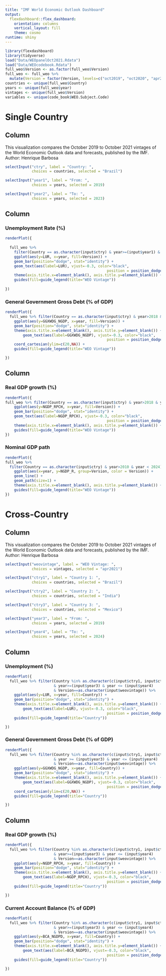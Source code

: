 ```yaml
---
title: "IMF World Economic Outlook Dashboard"
output: 
  flexdashboard::flex_dashboard:
    orientation: columns
    vertical_layout: fill
    theme: cosmo
runtime: shiny
---
```


```r
library(flexdashboard)
library(tidyverse)
load("Data/WEOpanelOct2021.Rdata")
load("Data/WEOcodebook.Rdata")
full_weo$Version <- as.factor(full_weo$Version)
full_weo <- full_weo %>% 
  mutate(Version = factor(Version, levels=c("oct2019", "oct2020", "apr2021", "oct2021")))
countries <- unique(full_weo$Country)
years <- unique(full_weo$year)
vintages <- unique(full_weo$Version)
variables <- unique(code_book$WEO.Subject.Code)
```

Single Country
==================

Column {.sidebar data-width=200}
-----------------------------------------------------------------------

This visualization compares the October 2019 to October 2021 vintages of the World Economic Outlook data and forecasts, published by the IMF. 
\n Author: Henrique Barbosa


```r
selectInput("ctry", label = "Country: ",
            choices = countries, selected = "Brazil")

selectInput("year1", label = "From: ",
            choices = years, selected = 2019)

selectInput("year2", label = "To: ",
            choices = years, selected = 2023)

```


Column {data-width=400}
-----------------------------------------------------------------------

### Unemployment Rate (%)



```r

renderPlot({
  
  full_weo %>% 
    filter(Country == as.character(input$ctry) & year>=(input$year1) & year <= (input$year2)) %>%
    ggplot(aes(y=LUR, x=year, fill=Version)) + 
    geom_bar(position="dodge", stat="identity") +
    geom_text(aes(label=LUR), vjust=-0.3, color="black",
                                              position = position_dodge(0.9), size=3) +
    theme(axis.title.x=element_blank(), axis.title.y=element_blank()) +
    guides(fill=guide_legend(title="WEO Vintage"))
    
})
```

### General Government Gross Debt (% of GDP)


```r
renderPlot({
  full_weo %>% filter(Country == as.character(input$ctry) & year>2018 & year < 2024) %>% 
    ggplot(aes(y=GGXWDG_NGDP, x=year, fill=Version)) + 
    geom_bar(position="dodge", stat="identity") +
    theme(axis.title.x=element_blank(), axis.title.y=element_blank()) +
        geom_text(aes(label=GGXWDG_NGDP), vjust=-0.3, color="black",
                                              position = position_dodge(0.9), size=3) +
    coord_cartesian(ylim=c(20,NA)) +
    guides(fill=guide_legend(title="WEO Vintage"))

})
```

Column {data-width=400}
-----------------------------------------------------------------------

### Real GDP growth (%)

```r
renderPlot({
full_weo %>% filter(Country == as.character(input$ctry) & year>2018 & year < 2024) %>% 
    ggplot(aes(y=NGDP_RPCH, x=year, fill=Version)) + 
    geom_bar(position="dodge", stat="identity") +
    geom_text(aes(label=NGDP_RPCH), vjust=-0.3, color="black",
                                              position = position_dodge(0.9), size=3) +
    theme(axis.title.x=element_blank(), axis.title.y=element_blank()) +
    guides(fill=guide_legend(title="WEO Vintage"))
})
```

### Nominal GDP path

```r
renderPlot({
full_weo %>%
  filter(Country == as.character(input$ctry) & year>2010 & year < 2024) %>% 
    ggplot(aes(x=year, y=NGDP_R, group=Version, color = Version)) + 
    geom_line() +
    geom_path(size=1) +
    theme(axis.title.x=element_blank(), axis.title.y=element_blank()) +
    guides(fill=guide_legend(title="WEO Vintage")) 
})
```

Cross-Country 
==================

Column {.sidebar data-width=200}
-----------------------------------------------------------------------

This visualization compares the October 2019 to October 2021 vintages of the World Economic Outlook data and forecasts, published by the IMF. 
\n Author: Henrique Barbosa


```r
selectInput("weovintage", label = "WEO Vintage: ",
            choices = vintages, selected = "apr2021")

selectInput("ctry1", label = "Country 1: ",
            choices = countries, selected = "Brazil")

selectInput("ctry2", label = "Country 2: ",
            choices = countries, selected = "India")

selectInput("ctry3", label = "Country 3: ",
            choices = countries, selected = "Mexico")

selectInput("year3", label = "From: ",
            choices = years, selected = 2019)

selectInput("year4", label = "To: ",
            choices = years, selected = 2024)

```


Column {data-width=400}
-----------------------------------------------------------------------

### Unemployment (%)
```r
renderPlot({
  full_weo %>% filter(Country %in% as.character(c(input$ctry1, input$ctry2, input$ctry3)) 
                      & year>=(input$year3) & year <= (input$year4)
                      & Version==as.character(input$weovintage)) %>% 
    ggplot(aes(y=LUR, x=year, fill=Country)) + 
    geom_bar(position="dodge", stat="identity") +
    theme(axis.title.x=element_blank(), axis.title.y=element_blank()) +
        geom_text(aes(label=LUR), vjust=-0.3, color="black",
                                              position = position_dodge(0.9), size=3) +
    guides(fill=guide_legend(title="Country"))

})
```

### General Government Gross Debt (% of GDP)
```r
renderPlot({
  full_weo %>% filter(Country %in% as.character(c(input$ctry1, input$ctry2, input$ctry3)) 
                      & year >= (input$year3) & year <= (input$year4)
                      & Version==as.character(input$weovintage)) %>%  
    ggplot(aes(y=GGXWDG_NGDP, x=year, fill=Country)) + 
    geom_bar(position="dodge", stat="identity") +
    theme(axis.title.x=element_blank(), axis.title.y=element_blank()) +
        geom_text(aes(label=GGXWDG_NGDP), vjust=-0.3, color="black",
                                              position = position_dodge(0.9), size=3) +
    coord_cartesian(ylim=c(20,NA)) +
    guides(fill=guide_legend(title="Country"))

})
```

Column {data-width=400}
-----------------------------------------------------------------------

### Real GDP growth (%)
```r
renderPlot({
  full_weo %>% filter(Country %in% as.character(c(input$ctry1, input$ctry2, input$ctry3)) 
                      & year>=(input$year3) & year <= (input$year4)
                      & Version==as.character(input$weovintage)) %>% 
    ggplot(aes(y=NGDP_RPCH, x=year, fill=Country)) + 
    geom_bar(position="dodge", stat="identity") +
    theme(axis.title.x=element_blank(), axis.title.y=element_blank()) +
        geom_text(aes(label=NGDP_RPCH), vjust=-0.3, color="black",
                                              position = position_dodge(0.9), size=3) +
    guides(fill=guide_legend(title="Country"))

})
```

### Current Account Balance (% of GDP)
```r
renderPlot({
  full_weo %>% filter(Country %in% as.character(c(input$ctry1, input$ctry2, input$ctry3)) 
                      & year>=(input$year3) & year <= (input$year4)
                      & Version==as.character(input$weovintage)) %>% 
    ggplot(aes(y=BCA_NGDPD, x=year, fill=Country)) + 
    geom_bar(position="dodge", stat="identity") +
    theme(axis.title.x=element_blank(), axis.title.y=element_blank()) +
        geom_text(aes(label=BCA_NGDPD), vjust=-0.3, color="black",
                                              position = position_dodge(0.9), size=3) +
    guides(fill=guide_legend(title="Country"))

})
```
